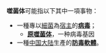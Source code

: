 '''噬菌体'''可能指以下其中一項事物：
* 一種專以[[細菌|細菌]]為[[宿主|宿主]]的'''[[噬菌体|病毒]]'''；
** '''[[原噬菌体|原噬菌体]]'''，一种病毒基因
* 一種[[中国大陆|中国大陆]]生產的'''[[噬菌体_(软件)|防毒軟體]]'''。

{{disambig|Cat=三字消歧义|S}}